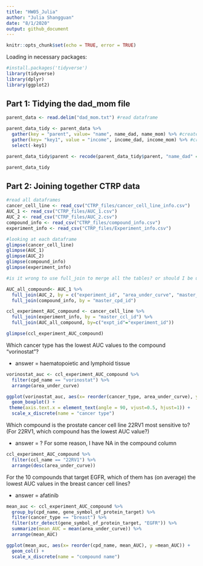 ```yaml
---
title: "HW05_Julia"
author: "Julia Shangguan"
date: "8/1/2020"
output: github_document 
---
```


```r
knitr::opts_chunk$set(echo = TRUE, error = TRUE)
```

Loading in necessary packages:
```r
#install.packages('tidyverse')
library(tidyverse)
library(dplyr)
library(ggplot2)
```

## Part 1: Tidying the dad_mom file

```r
parent_data <- read.delim("dad_mom.txt") #read dataframe

parent_data_tidy <- parent_data %>%
  gather(key = "parent", value= "name", name_dad, name_mom) %>% #create name column
  gather(key= "key1", value = "income", income_dad, income_mom) %>% #create income column
  select(-key1)

parent_data_tidy$parent <- recode(parent_data_tidy$parent, "name_dad" = "dad", "name_mom" = "mom") #create parent's gender column

parent_data_tidy
```

## Part 2: Joining together CTRP data

```r
#read all dataframes
cancer_cell_line <- read_csv("CTRP_files/cancer_cell_line_info.csv")
AUC_1 <- read_csv("CTRP_files/AUC_1.csv")
AUC_2 <- read_csv("CTRP_files/AUC_2.csv")
compound_info <- read_csv("CTRP_files/compound_info.csv")
experiment_info <- read_csv("CTRP_files/Experiment_info.csv")
```

```r
#looking at each dataframe
glimpse(cancer_cell_line)
glimpse(AUC_1)
glimpse(AUC_2)
glimpse(compound_info)
glimpse(experiment_info)
```
```r
#is it wrong to use full_join to merge all the tables? or should I be using inner_join?

AUC_all_compound<- AUC_1 %>%
  full_join(AUC_2, by = c("experiment_id", "area_under_curve", "master_cpd_id")) %>%
  full_join(compound_info, by = "master_cpd_id")

ccl_experiment_AUC_compound <- cancer_cell_line %>%
  full_join(experiment_info, by = "master_ccl_id") %>%
  full_join(AUC_all_compound, by=c("expt_id"="experiment_id"))

glimpse(ccl_experiment_AUC_compound)
```

Which cancer type has the lowest AUC values to the compound "vorinostat"? 

* answer = haematopoietic and lymphoid tissue
```r
vorinostat_auc <- ccl_experiment_AUC_compound %>%
  filter(cpd_name == "vorinostat") %>%
  arrange(area_under_curve)

ggplot(vorinostat_auc, aes(x= reorder(cancer_type, area_under_curve), y = area_under_curve)) + 
  geom_boxplot() +
 theme(axis.text.x = element_text(angle = 90, vjust=0.5, hjust=1)) +
  scale_x_discrete(name = "cancer type")

```

Which compound is the prostate cancer cell line 22RV1 most sensitive to? (For 22RV1, which compound has the lowest AUC value?)

* answer = ? For some reason, I have NA in the compound column

```r
ccl_experiment_AUC_compound %>%
  filter(ccl_name == "22RV1") %>%
  arrange(desc(area_under_curve))
```

For the 10 compounds that target EGFR, which of them has (on average) the lowest AUC values in the breast cancer cell lines?

* answer = afatinib


```r

mean_auc <- ccl_experiment_AUC_compound %>%
  group_by(cpd_name, gene_symbol_of_protein_target) %>%
  filter(cancer_type == "breast") %>%
  filter(str_detect(gene_symbol_of_protein_target, "EGFR")) %>%
  summarize(mean_AUC = mean(area_under_curve)) %>%
  arrange(mean_AUC)

ggplot(mean_auc, aes(x= reorder(cpd_name, mean_AUC), y =mean_AUC)) + 
  geom_col() +
  scale_x_discrete(name = "compound name")

```
